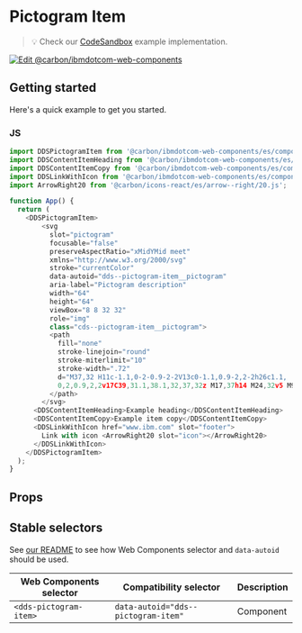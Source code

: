 
# Pictogram Item

> 💡 Check our
> [CodeSandbox](https://githubbox.com/carbon-design-system/carbon-for-ibm-dotcom/tree/main/packages/web-components/examples/codesandbox/components-react/pictogram-item)
> example implementation.

[![Edit @carbon/ibmdotcom-web-components](https://codesandbox.io/static/img/play-codesandbox.svg)](https://githubbox.com/carbon-design-system/carbon-for-ibm-dotcom/tree/main/packages/web-components/examples/codesandbox/components-react/pictogram-item)

## Getting started

Here's a quick example to get you started.

### JS

```javascript
import DDSPictogramItem from '@carbon/ibmdotcom-web-components/es/components-react/pictogram-item/pictogram-item';
import DDSContentItemHeading from '@carbon/ibmdotcom-web-components/es/components-react/content-item/content-item-heading.js';
import DDSContentItemCopy from '@carbon/ibmdotcom-web-components/es/components-react/content-item/content-item-copy.js';
import DDSLinkWithIcon from '@carbon/ibmdotcom-web-components/es/components-react/link-with-icon/link-with-icon';
import ArrowRight20 from '@carbon/icons-react/es/arrow--right/20.js';

function App() {
  return (
    <DDSPictogramItem>
        <svg
          slot="pictogram"
          focusable="false"
          preserveAspectRatio="xMidYMid meet"
          xmlns="http://www.w3.org/2000/svg"
          stroke="currentColor"
          data-autoid="dds--pictogram-item__pictogram"
          aria-label="Pictogram description"
          width="64"
          height="64"
          viewBox="8 8 32 32"
          role="img"
          class="cds--pictogram-item__pictogram">
          <path
            fill="none"
            stroke-linejoin="round"
            stroke-miterlimit="10"
            stroke-width=".72"
            d="M37,32 H11c-1.1,0-2-0.9-2-2V13c0-1.1,0.9-2,2-2h26c1.1,
            0,2,0.9,2,2v17C39,31.1,38.1,32,37,32z M17,37h14 M24,32v5 M9,27h30">
          </path>
        </svg>
      <DDSContentItemHeading>Example heading</DDSContentItemHeading>
      <DDSContentItemCopy>Example item copy</DDSContentItemCopy>
      <DDSLinkWithIcon href="www.ibm.com" slot="footer">
        Link with icon <ArrowRight20 slot="icon"></ArrowRight20>
      </DDSLinkWithIcon>
    </DDSPictogramItem>
  );
}
```

## Props

<Props of={PropTypesRef} />

## Stable selectors

See [our README](https://github.com/carbon-design-system/carbon-for-ibm-dotcom/tree/main/packages/web-components#stable-selectors-for-analytics-and-integratione2e-testing-in-web-components) to see how Web Components selector and `data-autoid` should be used.

| Web Components selector | Compatibility selector              | Description |
| ----------------------- | ----------------------------------- | ----------- |
| `<dds-pictogram-item>`  | `data-autoid="dds--pictogram-item"` | Component   |

<Description markdown={contributing} />
